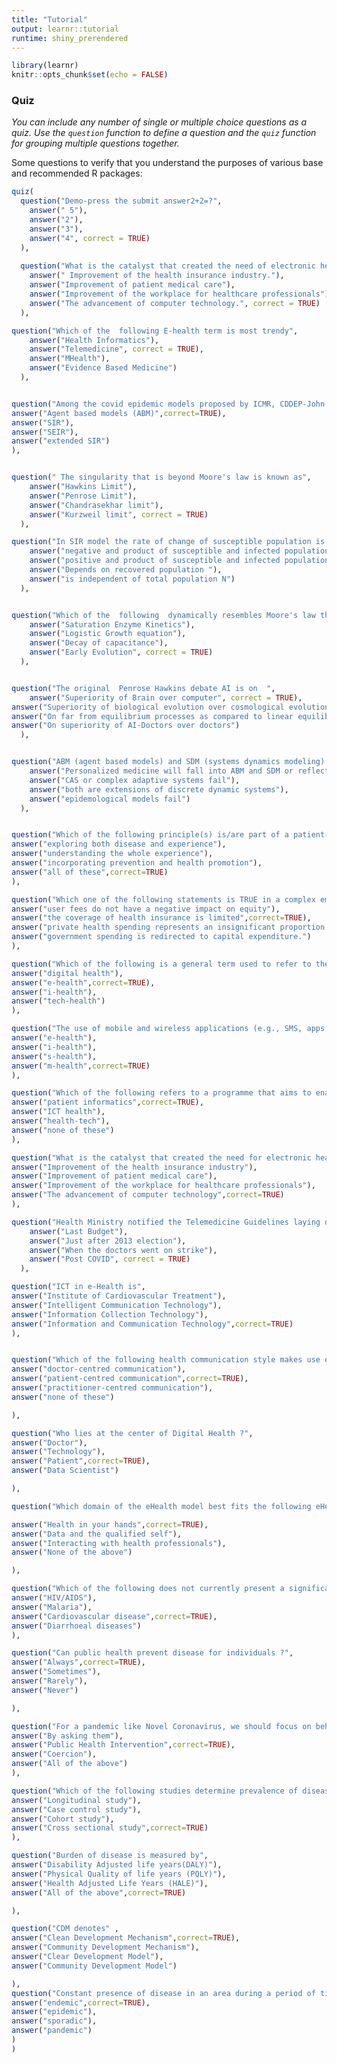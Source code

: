 ```yaml
---
title: "Tutorial"
output: learnr::tutorial
runtime: shiny_prerendered
---
```


```r
library(learnr)
knitr::opts_chunk$set(echo = FALSE)
```

### Quiz

*You can include any number of single or multiple choice questions as a quiz. Use the `question` function to define a question and the `quiz` function for grouping multiple questions together.*

Some questions to verify that you understand the purposes of various base and recommended R packages:

```r
quiz(
  question("Demo-press the submit answer2+2=?",
    answer(" 5"),
    answer("2"),
    answer("3"),
    answer("4", correct = TRUE)
  ),
  
  question("What is the catalyst that created the need of electronic health records (EHRs)?",
    answer(" Improvement of the health insurance industry."),
    answer("Improvement of patient medical care"),
    answer("Improvement of the workplace for healthcare professionals"),
    answer("The advancement of computer technology.", correct = TRUE)
  ),

question("Which of the  following E-health term is most trendy",
    answer("Health Informatics"),
    answer("Telemedicine", correct = TRUE),
    answer("MHealth"),
    answer("Evidence Based Medicine")
  ),


question("Among the covid epidemic models proposed by ICMR, CDDEP-John Hopkins, Cambridge University and Univesity of Michigan,the one that is proposed by the CDDEP is based on ",
answer("Agent based models (ABM)",correct=TRUE),
answer("SIR"),
answer("SEIR"),
answer("extended SIR")
),


question(" The singularity that is beyond Moore's law is known as",
    answer("Hawkins Limit"),
    answer("Penrose Limit"),
    answer("Chandrasekhar limit"),
    answer("Kurzweil limit", correct = TRUE)
  ),

question("In SIR model the rate of change of susceptible population is ",
    answer("negative and product of susceptible and infected population",correct=TRUE),
    answer("positive and product of susceptible and infected population"),
    answer("Depends on recovered population "),
    answer("is independent of total population N")
  ),


question("Which of the  following  dynamically resembles Moore's law that states that the number of transistors in  dense integrated circuit doubles about every two years.",
    answer("Saturation Enzyme Kinetics"),
    answer("Logistic Growth equation"),
    answer("Decay of capacitance"),
    answer("Early Evolution", correct = TRUE)
  ),


question("The original  Penrose Hawkins debate AI is on  ",
    answer("Superiority of Brain over computer", correct = TRUE),
answer("Superiority of biological evolution over cosmological evolution"),
answer("On far from equilibrium processes as compared to linear equilibrium processes"),
answer("On superiority of AI-Doctors over doctors")
  ),


question("ABM (agent based models) and SDM (systems dynamics modeling) are  implemented where,",
    answer("Personalized medicine will fall into ABM and SDM or reflects the aggregated behavior", correct = TRUE),
    answer("CAS or complex adaptive systems fail"),
    answer("both are extensions of discrete dynamic systems"),
    answer("epidemological models fail")
  ),


question("Which of the following principle(s) is/are part of a patient-centered style of health communication?",
answer("exploring both disease and experience"),
answer("understanding the whole experience"),
answer("incorporating prevention and health promotion"),
answer("all of these",correct=TRUE)
),

question("Which one of the following statements is TRUE in a complex emergency in a low-income country", 
answer("user fees do not have a negative impact on equity"), 
answer("the coverage of health insurance is limited",correct=TRUE),  
answer("private health spending represents an insignificant proportion of total spending."), 
answer("government spending is redirected to capital expenditure.")
),

question("Which of the following is a general term used to refer to the application of digital information and communication technology to health care?",
answer("digital health"),
answer("e-health",correct=TRUE),
answer("i-health"),
answer("tech-health")
),

question("The use of mobile and wireless applications (e.g., SMS, apps, wearable devices, remote sensing and use of social media, such as Facebook, Twitter and Instagram) to health-related purposes describes",
answer("e-health"),
answer("i-health"),
answer("s-health"),
answer("m-health",correct=TRUE)
),

question("Which of the following refers to a programme that aims to enable patients to make better use of information and communication technology for health and health care?",
answer("patient informatics",correct=TRUE),
answer("ICT health"),
answer("health-tech"),
answer("none of these")
),

question("What is the catalyst that created the need for electronic health records (EHRs)?",
answer("Improvement of the health insurance industry"),
answer("Improvement of patient medical care"),
answer("Improvement of the workplace for healthcare professionals"),
answer("The advancement of computer technology",correct=TRUE)
),

question("Health Ministry notified the Telemedicine Guidelines laying down norms for an industry that has so far operated in a regulatory grey area. The notifications happened during  ",
    answer("Last Budget"),
    answer("Just after 2013 election"),
    answer("When the doctors went on strike"),
    answer("Post COVID", correct = TRUE)
  ),

question("ICT in e-Health is",
answer("Institute of Cardiovascular Treatment"),
answer("Intelligent Communication Technology"), 
answer("Information Collection Technology"),
answer("Information and Communication Technology",correct=TRUE) 
),


question("Which of the following health communication style makes use of the patient's knowledge and experience?",
answer("doctor-centred communication"),
answer("patient-centred communication",correct=TRUE),
answer("practitioner-centred communication"),
answer("none of these")

),

question("Who lies at the center of Digital Health ?",
answer("Doctor"),
answer("Technology"),
answer("Patient",correct=TRUE),
answer("Data Scientist")

),

question("Which domain of the eHealth model best fits the following eHealth example? An app to monitor calorie intake and energy levels ?",

answer("Health in your hands",correct=TRUE),
answer("Data and the qualified self"),
answer("Interacting with health professionals"),
answer("None of the above")

),

question("Which of the following does not currently present a significant health challenge in low-income countries?",
answer("HIV/AIDS"),
answer("Malaria"),
answer("Cardiovascular disease",correct=TRUE),
answer("Diarrhoeal diseases")
),

question("Can public health prevent disease for individuals ?",
answer("Always",correct=TRUE),
answer("Sometimes"),
answer("Rarely"),
answer("Never")

),

question("For a pandemic like Novel Coronavirus, we should focus on behavior change of the people. Which is the best way to achieve it ?",
answer("By asking them"),
answer("Public Health Intervention",correct=TRUE),
answer("Coercion"),
answer("All of the above")
),

question("Which of the following studies determine prevalence of diseases?",
answer("Longitudinal study"),
answer("Case control study"),
answer("Cohort study"),
answer("Cross sectional study",correct=TRUE)
),

question("Burden of disease is measured by",
answer("Disability Adjusted life years(DALY)"),
answer("Physical Quality of life years (PQLY)"),
answer("Health Adjusted Life Years (HALE)"),
answer("All of the above",correct=TRUE)

),

question("CDM denotes" ,
answer("Clean Development Mechanism",correct=TRUE),
answer("Community Development Mechanism"),
answer("Clear Development Model"),
answer("Community Development Model")

),
question("Constant presence of disease in an area during a period of time is: ",
answer("endemic",correct=TRUE),
answer("epidemic"),
answer("sporadic"),
answer("pandemic")
)
)

```


